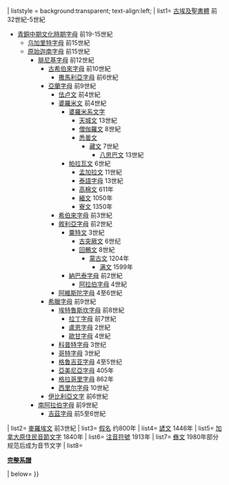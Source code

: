 {{Navbox
| name    = Alphabet
| title   = <span style="padding-left:5.75em;">[[字母歷史|'''字母歷史''']]</span>
| navbar  = off
| style   = width: 22em; text-align: left; font-size: 88%; line-height: 1.5em; float: right; clear: right; margin: 0 0 1em 1em; background-color: #fafafa
| evenodd = off
| state = {{#switch:{{{state}}}|collapsed=collapsed|uncollapsed=uncollapsed|#default = autocollapse }}
| liststyle = background:transparent; text-align:left;
| list1= [[圣书体|古埃及聖書體]] 前32世紀-5世紀
*[[青銅中期文化時期字母|青銅中期文化時期字母]] 前19-15世紀
**[[乌加里特字母]] 前15世紀
**[[原始迦南字母]] 前15世紀
***[[腓尼基字母]] 前12世紀
****[[古希伯來字母]] 前10世紀
*****[[撒馬利亞字母]] 前6世紀
****[[亞蘭字母]] 前9世紀
*****[[佉卢文]] 前4世紀
*****[[婆羅米文]] 前4世紀
******[[婆羅米系文字]]
*******[[天城文]] 13世紀
*******[[僧伽羅文]] 8世紀
*******[[悉曇文字|悉曇文]]
********[[藏文]] 7世紀
*********[[八思巴字|八思巴文]] 13世紀
******[[帕拉瓦文]] 6世紀
*******[[孟加拉文]] 11世紀
*******[[泰語字母]] 13世紀
*******[[高棉文]] 611年
*******[[緬文]] 1050年
*******[[寮文]] 1350年
*****[[希伯來字母]] 前3世紀
*****[[敘利亞字母]] 前2世紀
******[[粟特文]] 3世紀
*******[[古突厥文]] 6世纪
*******[[回鶻字母|回鶻文]] 8世紀
********[[胡都木蒙古文|蒙古文]] 1204年
*********[[满文]] 1599年
******[[納巴泰字母]] 前2世紀
*******[[阿拉伯字母]] 4世紀
*****[[阿維斯陀字母]] 4至6世紀
****[[希臘字母]] 前9世紀
*****[[古意大利字母|埃特魯斯坎字母]] 前8世紀
******[[拉丁字母]] 前7世紀
******[[盧恩字母]] 2世紀
******[[歐甘字母]] 4世紀
*****[[科普特字母]] 3世纪
*****[[哥特字母]] 3世紀
*****[[格鲁吉亚字母]] 4至5世纪
*****[[亞美尼亞字母]] 405年
*****[[格拉哥里字母]] 862年
*****[[西里尔字母]] 10世紀
****[[伊比利亞文字]] 前6世紀
***[[南阿拉伯字母]] 前9世紀
****[[吉茲字母]] 前5至6世紀<br>
| list2= [[麥羅埃文]] 前3世紀
| list3= [[日語假名|假名]] 约800年
| list4= [[諺文]] 1446年
| list5= [[加拿大原住民音節文字]] 1840年
| list6= [[注音符號]] 1913年
| list7= [[彝文]] 1980年部分规范后成为音节文字
| list8= <div class="center">[[原始西奈文字系譜|'''完整系譜''']]</div>
| below= {{Tnavbar|Alphabet}}
}}<noinclude>
[[Category:文字模板|{{PAGENAME}}]]
[[Category:歷史導航模板|{{PAGENAME}}]]
</noinclude>